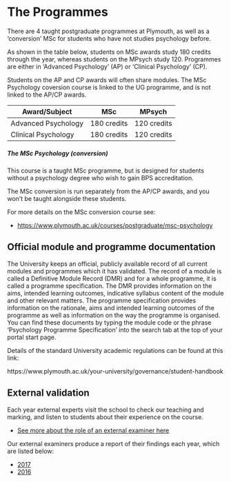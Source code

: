 # The Programmes

There are 4 taught postgraduate programmes at Plymouth, as well as a
'conversion' MSc for students who have not studies psychology before.

As shown in the table below, students on MSc awards study 180 credits through
the year, whereas students on the MPsych study 120. Programmes are either in
'Advanced Psychology' (AP) or 'Clinical Psychology' (CP).

Students on the AP and CP awards will often share modules. The MSc
Psychology coversion course is linked to the UG programme, and is not linked to
the AP/CP awards.

| Award/Subject       | MSc         | MPsych      |
| ------------------- | ----------- | ----------- |
| Advanced Psychology | 180 credits | 120 credits |
| Clinical Psychology | 180 credits | 120 credits |

##### The MSc Psychology (conversion)

This course is a taught MSc programme, but is designed for students without a
psychology degree who wish to gain BPS accreditation.

The MSc conversion is run separately from the AP/CP awards, and you won't be
taught alongside these students.

For more details on the MSc conversion course see:

-   <https://www.plymouth.ac.uk/courses/postgraduate/msc-psychology>

## Official module and programme documentation {-}

The University keeps an official, publicly available record of all current
modules and programmes which it has validated. The record of a module is called
a Definitive Module Record (DMR) and for a whole programme, it is called a
programme specification. The DMR provides information on the aims, intended
learning outcomes, indicative syllabus content of the module and other relevant
matters. The programme specification provides information on the rationale, aims
and intended learning outcomes of the programme as well as information on the
way the programme is organised. You can find these documents by typing the
module code or the phrase ‘Psychology Programme Specification’ into the search
tab at the top of your portal start page.

Details of the standard University academic regulations can be found at this
link:

https://www.plymouth.ac.uk/your-university/governance/student-handbook

## External validation

Each year external experts visit the school to check our teaching and marking,
and listen to students about their experience on the course.

-   [See more about the role of an external examiner here](https://www.heacademy.ac.uk/knowledge-hub/external-examining)

Our external examiners produce a report of their findings each year, which are
listed below:

-   [2017](ee/2017.pdf)
-   [2016](ee/2016.pdf)
